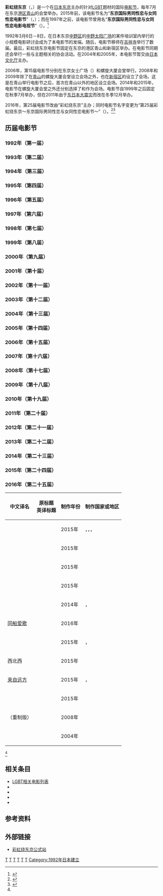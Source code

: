 {{Infobox film festival
|name= 彩虹绕东京
|English= {{lang|en|Rainbow Reel Tokyo}}
|image= Rainbow Reel Tokyo JP logo.svg
|imagesize= 
|caption= ''“彩虹绕东京”''标志
|Old= 东京国际男同性恋与女同性恋电影节
|date= 2016年7月9日－18日
|founded= 1992年3月6日－8日
|location= {{flagicon|JPN}}[[日本|日本]][[东京都|东京都]][[港区_(东京)|港区]][[青山_(東京都港區)|青山]]、[[新宿区|新宿区]]
|host= {{Link-ja|特定非盈利活动法人|特定非営利活動法人}}彩虹绕东京
|website    = http://rainbowreeltokyo.com
}}

'''彩虹绕东京'''（{{Lang-en|'''Rainbow Reel Tokyo'''}}，{{Lang-ja|'''レインボー・リール東京'''}}）是一个在[[日本|日本]][[东京|东京]]主办的针对[[LGBT|LGBT]]题材的国际[[电影节|电影节]]，每年7月在东京[[港区_(东京)|港区]][[青山_(東京都港區)|青山]]的{{Link-ja|螺旋大厦|スパイラル (建築物)}}会堂举办。2015年前，该电影节名为“'''东京国际男同性恋与女同性恋电影节'''”（{{Lang|en|Tokyo International Lesbian & Gay Film Festival}}，{{Lang|ja|東京国際レズビアン&ゲイ映画祭}}）；而在1997年之前，该电影节曾用名“'''东京国际男同性恋与女同性恋电影电视节'''”（{{Lang|ja|東京国際レズビアン&ゲイ・フィルム&ビデオ・フェスティバル}}）。<ref name="gallery">{{cite web|url=http://www.tokyo-lgff.org/2006/data/index2.html|title=パンフレットギャラリー|publisher=第15回東京国際レズビアン&ゲイ映画祭|accessdate=2016-06-11|archive-date=2009-01-05|archive-url=https://web.archive.org/web/20090105222825/http://www.tokyo-lgff.org/2006/data/index2.html|dead-url=yes}}</ref>

1992年3月6日－8日，在日本东京[[中野区|中野区]]的[[中野太阳广场|中野太阳广场]]的某件培训室内举行的小规模电影研讨会成为了本电影节的发端。随后，电影节移师在[[吉祥寺_(武藏野市)|吉祥寺]]举行了数届。最后，彩虹绕东京电影节固定在东京的港区青山和新宿区举办。在电影节同期还会举行一些与主题相关的协会活动。在2004年和2005年，本电影节暂交由[[文化廳|日本文化厅]]主办。

2006年，第15届电影节分别在东京女士广场（{{lang|ja|東京ウィメンズプラザ}}）和螺旋大厦会堂举行。2008年和2009年除了在[[青山_(東京都港區)|青山]]的螺旋大厦会堂设立会场之外，也在[[新宿区|新宿区]]的{{Link-ja|新宿瓦尔德9|新宿バルト9}}设立了会场。这是在青山举行电影节之后，首次在青山以外的地区设立会场。2014年和2015年，电影节在螺旋大厦会堂之外还分别选择了{{Link-ja|Euro Space|ユーロスペース}}和{{Link-ja|Cinem@rt新宿|シネマート新宿}}作为会场。电影节自1999年之后固定在秋季7月举办，但在2011年由于[[东日本大震灾|东日本大震灾]]而改在冬季12月举办。

2016年，第25届电影节改由“{{Link-ja|特定非盈利活动法人|特定非営利活動法人}}彩虹绕东京”主办；同时电影节名字变更为“第25届彩虹绕东京～东京国际男同性恋与女同性恋电影节～”（{{Lang|ja|第25回レインボー・リール東京〜東京国際レズビアン&ゲイ映画祭〜}}）。<ref name="letibee">{{cite news|author=いたる|date=2016-06-10|url=http://life.letibee.com/event/%E3%80%90%E6%98%A0%E7%94%BB%E7%A5%AD%E3%80%91%E3%82%BB%E3%82%AF%E3%82%B7%E3%83%A3%E3%83%AB%E3%83%9E%E3%82%A4%E3%83%8E%E3%83%AA%E3%83%86%E3%82%A3%E6%98%A0%E7%94%BB%E3%81%AE%E7%A5%AD%E5%85%B8%E3%81%8C/|title=【映画祭】セクシャルマイノリティ映画の祭典が、今年も東京で開催！〜第25回レインボー・リール東京の魅力|work=Letibee|accessdate=2016-06-11|archive-date=2016-06-14|archive-url=https://web.archive.org/web/20160614154154/http://life.letibee.com/event/%E3%80%90%E6%98%A0%E7%94%BB%E7%A5%AD%E3%80%91%E3%82%BB%E3%82%AF%E3%82%B7%E3%83%A3%E3%83%AB%E3%83%9E%E3%82%A4%E3%83%8E%E3%83%AA%E3%83%86%E3%82%A3%E6%98%A0%E7%94%BB%E3%81%AE%E7%A5%AD%E5%85%B8%E3%81%8C/}}</ref><ref>{{cite web|url=http://rainbowreeltokyo.com/2016/about_venues|title=開催概要・アクセス|publisher=レインボー・リール東京|accessdate=2016-06-13|archive-date=2020-10-26|archive-url=https://web.archive.org/web/20201026061555/http://rainbowreeltokyo.com/2016/about_venues}}</ref>

== 历届电影节 ==
=== 1992年（第一届） ===

=== 1993年（第二届） ===

=== 1994年（第三届） ===

=== 1995年（第四届） ===

=== 1996年（第五届） ===

=== 1997年（第六届） ===

=== 1998年（第七届） ===

=== 1999年（第八届） ===

=== 2000年（第九届） ===

=== 2001年（第十届） ===

=== 2002年（第十一届） ===

=== 2003年（第十二届） ===

=== 2004年（第十三届） ===

=== 2005年（第十四届） ===

=== 2006年（第十五届） ===

=== 2007年（第十六届） ===

=== 2008年（第十七届） ===

=== 2009年（第十八届） ===

=== 2010年（第十九届） ===

=== 2011年（第二十届） ===

=== 2012年（第二十一届） ===

=== 2013年（第二十二届） ===

=== 2014年（第二十三届） ===

=== 2015年（第二十四届） ===

=== 2016年（第二十五届） ===
{{Infobox film festival
| name = 第25届彩虹绕东京<br />{{nowrap|～东京国际男同性恋与女同性恋电影节～}}
| opening = 《{{Link-en|美好时节|Summertime (2015 film)}}》
| closing = 《[[同船爱歌|同船爱歌]]》
| location = {{Link-ja|Cinem@rt新宿|シネマート新宿}}<br />{{Link-ja|螺旋大厦|スパイラル (建築物)}}
| awards = 
| host = 特定非盈利活动法人彩虹绕东京
| number = 16
| date = 2016年7月9－18日
| website = http://rainbowreeltokyo.com/2016/
}}

{| class="wikitable"
! 中文译名 !! 原标题<br />英译标题 !! 制作年份 !! 制作国家或地区
|-
| {{Link-en|恋恋棋盘|How to Win at Checkers (Every Time)}} || {{lang|th|พี่ชาย}}<br />{{lang|en|How to Win at Checkers (Every Time)}} || 2015年 || {{THA}}，{{HKG}}，{{USA}}，{{IDN}}
|-
| {{Link-en|我的初恋女孩|First Girl I Loved}} || {{lang|en|First Girl I Loved}} || 2015年 || {{USA}}
|-
| {{Link-en|同志宝贝|Gayby Baby}} || {{lang|en|Gayby Baby}} || 2015年 || {{AUS}}
|-
| {{Link-en|失去的女孩|Girls Lost (film)}} || {{lang|sv|Pojkarna}} || 2015年 || {{SWE}}
|-
| {{Link-en|勃艮第公爵 (电影)|The Duke of Burgundy|勃艮第公爵}} || {{lang|en|The Duke of Burgundy}} || 2014年 || {{GBR}}，{{HUN}}
|-
| [[同船爱歌|同船爱歌]] || {{lang|fr|Théo et Hugo dans le même bateau}}<br />{{lang|en|Paris 05:59: Théo & Hugo}} || 2016年 || {{FRA}}
|-
| {{Link-en|美好时节|Summertime (2015 film)}} || {{lang|fr|La belle saison}}<br />{{lang|en|Summertime}} || 2015年 || {{FRA}}，{{BEL}}
|-
| 西北西 || {{lang|ja|西北西}}<br />{{lang|en|West North West}} || 2015年 || {{JPN}}
|-
| [[来自远方_(电影)|来自远方]] || {{lang|es|Desde allá}}<br />{{lang|en|From Afar}} || 2015年 || {{VEN}}，{{MEX}}
|-
| {{Link-ja|高跟鞋革命|ハイヒール革命!}} || {{lang|ja|ハイヒール革命!}}<br />{{lang|en|High Heels Revolution!}} || 2015年 || {{JPN}}
|-
| {{Link-en|末路记事|The Living End (film)}}（重制版） || {{lang|en|The Living End: Remixed and Remastered}} || 2008年 || {{USA}}
|-
| {{Link-en|神秘肌肤|Mysterious Skin}} || {{lang|en|Mysterious Skin}} || 2004年 || {{USA}}
|}
<ref name="letibee" />

== 相关条目 ==
* [[LGBT相关电影列表|LGBT相关电影列表]]
* {{Link-ja|亚洲酷儿电影节|アジアンクィア映画祭}}
* {{Link-ja|关西酷儿电影节|関西クィア映画祭}}
* {{Link-ja|香川彩虹电影节|香川レインボー映画祭}}
* {{Link-ja|青森国际LGBT电影节|青森インターナショナルLGBTフィルムフェスティバル}}

== 参考资料 ==
{{Reflist|2}}

== 外部链接 ==
* [http://rainbowreeltokyo.com 彩虹绕东京公式站] {{Wayback|url=http://rainbowreeltokyo.com/ |date=20210121211934 }}{{ja}}{{en}}

{{LGBT in Japan}}

[[Category:国际电影节|T]]
[[Category:LGBT影展|T]]
[[Category:日本电影节|T]]
[[Category:東京都文化|T]]
[[Category:日本LGBT|T]]
[[Category:1992年建立的奖项|T]]
[[Category:1992年日本建立|Category:1992年日本建立]]